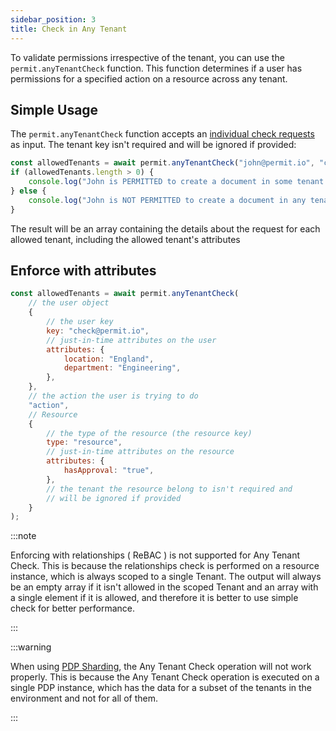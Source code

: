 ```yaml
---
sidebar_position: 3
title: Check in Any Tenant
---
```



To validate permissions irrespective of the tenant, you can use the `permit.anyTenantCheck` function.
This function determines if a user has permissions for a specified action on a resource across any tenant.

## Simple Usage

The `permit.anyTenantCheck` function accepts an [individual check requests](./check) as input.
The tenant key isn't required and will be ignored if provided:
```js
const allowedTenants = await permit.anyTenantCheck("john@permit.io", "create", "document");
if (allowedTenants.length > 0) {
	console.log("John is PERMITTED to create a document in some tenant in the environment");
} else {
	console.log("John is NOT PERMITTED to create a document in any tenant in the environment");
}
```

The result will be an array containing the details about the request for each allowed tenant,
including the allowed tenant's attributes

## Enforce with attributes

```js
const allowedTenants = await permit.anyTenantCheck(
	// the user object
	{
		// the user key
		key: "check@permit.io",
		// just-in-time attributes on the user
		attributes: {
			location: "England",
			department: "Engineering",
		},
	},
	// the action the user is trying to do
	"action",
	// Resource
	{
		// the type of the resource (the resource key)
		type: "resource",
		// just-in-time attributes on the resource
		attributes: {
			hasApproval: "true",
		},
		// the tenant the resource belong to isn't required and
        // will be ignored if provided
	}
);
```

:::note

Enforcing with relationships ( ReBAC ) is not supported for Any Tenant Check.
This is because the relationships check is performed on a resource instance, which is always scoped to a single Tenant.
The output will always be an empty array if it isn't allowed in the scoped Tenant and
an array with a single element if it is allowed, and therefore it is better to use simple check for better performance.

:::

:::warning

When using [PDP Sharding](/concepts/pdp-sharding), the Any Tenant Check operation will not work properly.
This is because the Any Tenant Check operation is executed on a single PDP instance,
which has the data for a subset of the tenants in the environment and not for all of them.

:::